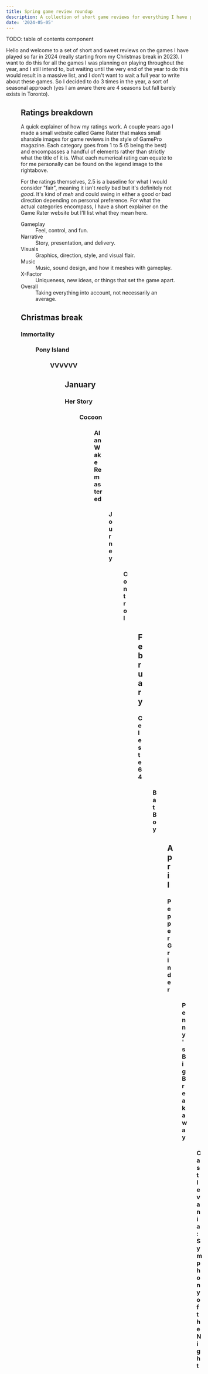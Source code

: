 ```yaml
---
title: Spring game review roundup
description: A collection of short game reviews for everything I have played in 2024 up to May.
date: '2024-05-05'
---
```


TODO: table of contents component

Hello and welcome to a set of short and sweet reviews on the games I have played so far in 2024 (really starting from my Christmas break in 2023). I want to do this for all the games I was planning on playing throughout the year, and I still intend to, but waiting until the very end of the year to do this would result in a massive list, and I don't want to wait a full year to write about these games. So I decided to do 3 times in the year, a sort of seasonal approach (yes I am aware there are 4 seasons but fall barely exists in Toronto).

<Figure
  title="Ratings system"
  image="ratings-descriptions.png"
  sources={[
    {media: '(max-width: 1023px)', srcset: '/assets/ratings-descriptions-mobile.png'},
    {media: '(min-width: 1024px)', srcset: '/assets/ratings-descriptions.png'},
  ]}
  caption="A breakdown of what each rating means"
  right
/>

## Ratings breakdown

A quick explainer of how my ratings work. A couple years ago I made a small website called <ExternalLink href="https://gamerater.vercel.app/">Game Rater</ExternalLink> that makes small sharable images for game reviews in the style of GamePro magazine. Each category goes from 1 to 5 (5 being the best) and encompasses a handful of elements rather than strictly what the title of it is. What each numerical rating can equate to for me personally can be found on the legend image <span className="desktop-only">to the right</span><span className="mobile-only">above</span>.

For the ratings themselves, 2.5 is a baseline for what I would consider "fair", meaning it isn't _really_ bad but it's definitely not _good_. It's kind of _meh_ and could swing in either a good or bad direction depending on personal preference. For what the actual categories encompass, I have a short explainer on the <ExternalLink href="https://gamerater.vercel.app/">Game Rater</ExternalLink> website but I'll list what they mean here.

<dl>
  <dt>Gameplay</dt>
  <dd>Feel, control, and fun.</dd>
  <dt>Narrative</dt>
  <dd>Story, presentation, and delivery.</dd>
  <dt>Visuals</dt>
  <dd>Graphics, direction, style, and visual flair.</dd>
  <dt>Music</dt>
  <dd>Music, sound design, and how it meshes with gameplay.</dd>
  <dt>X-Factor</dt>
  <dd>Uniqueness, new ideas, or things that set the game apart.</dd>
  <dt>Overall</dt>
  <dd>Taking everything into account, not necessarily an average.</dd>
</dl>

## Christmas break

### Immortality

<Figure
  title="Immortality ratings"
  image="spring-game-reviews/immortality-ratings.png"
  caption="Overall ratings for Immortality"
/>

### Pony Island

<Figure
  title="Pony Island ratings"
  image="spring-game-reviews/pony-island-ratings.png"
  caption="Overall ratings for Pony Island"
/>

### VVVVVV

<Figure
  title="VVVVVV ratings"
  image="spring-game-reviews/vvvvvv-ratings.png"
  caption="Overall ratings for VVVVVV"
/>

## January

### Her Story

<Figure
  title="Her Story ratings"
  image="spring-game-reviews/her-story-ratings.png"
  caption="Overall ratings for Her Story"
/>

### Cocoon

<Figure
  title="Cocoon ratings"
  image="spring-game-reviews/cocoon-ratings.png"
  caption="Overall ratings for Cocoon"
/>

### Alan Wake Remastered

<Figure
  title="Alan Wake Remastered ratings"
  image="spring-game-reviews/alan-wake-remastered-ratings.png"
  caption="Overall ratings for Alan Wake Remastered"
/>

### Journey

<Figure
  title="Journey ratings"
  image="spring-game-reviews/journey-ratings.png"
  caption="Overall ratings for Journey"
/>

### Control

<Figure
  title="Control ratings"
  image="spring-game-reviews/control-ratings.png"
  caption="Overall ratings for Control"
/>

## February

### Celeste 64

<Figure
  title="Celeste 64 ratings"
  image="spring-game-reviews/celeste-64-ratings.png"
  caption="Overall ratings for Celeste 64"
/>

### Bat Boy

<Figure
  title="Bat Boy ratings"
  image="spring-game-reviews/bat-boy-ratings.png"
  caption="Overall ratings for Bat Boy"
/>

## April

### Pepper Grinder

<Figure
  title="Pepper Grinder ratings"
  image="spring-game-reviews/pepper-grinder-ratings.png"
  caption="Overall ratings for Pepper Grinder"
/>

### Penny's Big Breakaway

<Figure
  title="Penny's Big Breakaway ratings"
  image="spring-game-reviews/pennys-big-breakaway-ratings.png"
  caption="Overall ratings for Penny's Big Breakaway"
/>

### Castlevania: Symphony of the Night

<Figure
  title="Castlevania: Symphony of the Night ratings"
  image="spring-game-reviews/castlevania-symphony-of-the-night-ratings.png"
  caption="Overall ratings for Castlevania: Symphony of the Night"
/>
